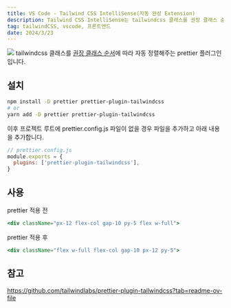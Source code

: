 ```yaml
---
title: VS Code - Tailwind CSS IntelliSense(자동 완성 Extension)
description: Tailwind CSS IntelliSense는 tailwindcss 클래스를 권장 클래스 순서에 따라 자동 정렬해주는 prettier 플러그인 입니다.
tag: tailwindCSS, vscode, 프론트엔드
date: 2024/3/23
---
```


![](https://velog.velcdn.com/images/freejak5520/post/34b346cd-6998-4746-bc35-415b71ff9a89/image.jpg)
tailwindcss 클래스를 [권장 클래스 순서](https://tailwindcss.com/blog/automatic-class-sorting-with-prettier#how-classes-are-sorted)에 따라 자동 정렬해주는 prettier 플러그인 입니다.
## 설치
```bash
npm install -D prettier prettier-plugin-tailwindcss
# or
yarn add -D prettier prettier-plugin-tailwindcss
```

이후 프로젝트 루트에 prettier.config.js 파일이 없을 경우 파일을 추가하고 아래 내용을 추가합니다.
```javascript
// prettier.config.js
module.exports = {
  plugins: ['prettier-plugin-tailwindcss'],
}
```

## 사용

prettier 적용 전

```jsx
<div className="px-12 flex-col gap-10 py-5 flex w-full">
```

prettier 적용 후

```jsx
<div className="flex w-full flex-col gap-10 px-12 py-5">
```

## 참고

https://github.com/tailwindlabs/prettier-plugin-tailwindcss?tab=readme-ov-file